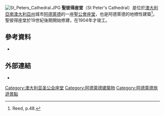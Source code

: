 [[File:St_Peters_Cathedral.JPG|thumb]]
'''聖彼得座堂'''（St Peter's Cathedral）是位於[[澳大利亞|澳大利亞]][[南澳大利亞州|南澳大利亞州]]城市[[阿德萊德|阿德萊德]]的一座[[聖公會|聖公會]][[座堂|座堂]]，也是阿德萊德的地標性建築<ref>Reed, p.48.</ref>。聖彼得座堂於19世紀後期開始修建，在1904年才竣工。

==參考資料==
{{reflist}}
*{{cite book|title=A history of the cathedral church of St. Peter Adelaide|last=Reed|first=Thomas T|year=1969|publisher=Lutheran Press|location=Adelaide}}

==外部連結==
*{{Official website|http://www.stpeters-cathedral.org.au/}}

{{阿德萊德地標}}

[[Category:澳大利亚圣公会座堂|Category:澳大利亚圣公会座堂]]
[[Category:阿德萊德建築物|Category:阿德萊德建築物]]
[[Category:阿德萊德旅遊景點|Category:阿德萊德旅遊景點]]